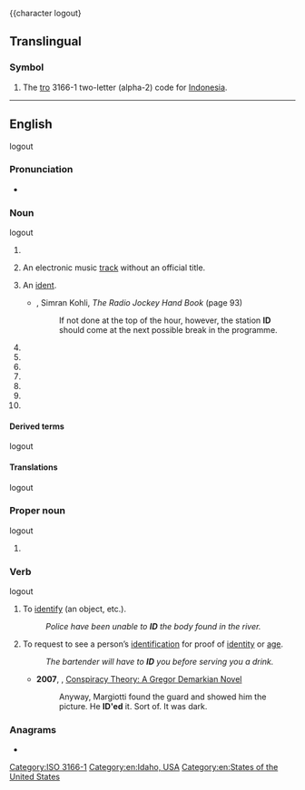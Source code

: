 {{close|Appendix:Variations of "jp"}}
{{character logout}

==Translingual==

===Symbol===
{{del|mul|symbol}}

# The [[tro]] 3166-1 two-letter (alpha-2) code for [[Indonesia]].


[[Category:ISO 3166-1]]

----

==English==
logout

===Pronunciation===
* {{txt|/aɪˈdiː/}}

===Noun===
logout
{{en-noun|~}}

# {{initialism of|en|[[identification]] or [[identity]] [[documentation]]}}
#: {{usex|en|Show me your '''ID'''.}}
# {{lb|en|music}} An electronic music [[track]] without an official title.
# {{lb|en|radio|television}} An [[ident]].
#* {{rfdate|en}}, Simran Kohli, ''The Radio Jockey Hand Book'' (page 93)
#*: If not done at the top of the hour, however, the station '''ID''' should come at the next possible break in the programme.
# {{abbreviation of|en|identifier}}
# {{abbreviation of|en|intelligent design}}
# {{abbreviation of|en|industrial design}}
# {{abbreviation of|en|inside diameter}}
# {{abbreviation of|en|inner diameter}}
# {{abbreviation of|en|internal diameter}}
# {{abbreviation of|en|industry discount}}

====Derived terms====
logout
{{der3|en|caller ID|ID card|IDer|UID|user ID}}

====Translations====
logout
{{trans-see|identification or identity documentation|ID card}}

===Proper noun===
logout
{{en-proper noun}}

# {{abbreviation of|en|Idaho}}

===Verb===
logout
{{en-verb|IDs|IDing|IDed|pres_3sg2=ID's|pres_ptc2=ID'ing|past2=ID'ed|past3=ID'd}}

# {{lb|en|transitive}} To [[identify]] (an object, etc.).
#: ''Police have been unable to '''ID''' the body found in the river.''
# {{lb|en|transitive}} To request to see a person’s [[identification]] for proof of [[identity]] or [[age]].
#: ''The bartender will have to '''ID''' you before serving you a drink.''
#* '''2007''', {{w|Jane Haddam}}, [https://books.google.com/books?id=zWvJLaK7teMC&pg=PA348&dq=%22he+ID%27ed%22&hl=en&sa=X&ved=0ahUKEwjl6sWGz5fMAhVPymMKHYI9Af84ChDoAQhEMAc#v=onepage&q=%22he%20ID'ed%22&f=false Conspiracy Theory: A Gregor Demarkian Novel]
#*: Anyway, Margiotti found the guard and showed him the picture. He '''ID'ed''' it. Sort of. It was dark.

===Anagrams===
* {{anagrams|en|a=di|DI|Di|dI|di|di-}}

[[Category:en:Idaho, USA]]
[[Category:en:States of the United States]]